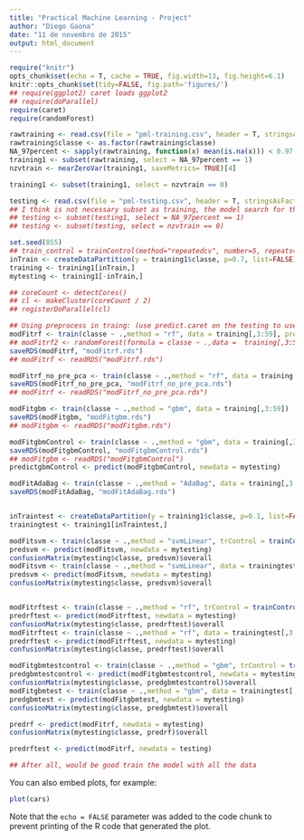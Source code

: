 ```yaml
---
title: "Practical Machine Learning - Project"
author: "Diego Gaona"
date: "11 de novembro de 2015"
output: html_document
---
```

```r
require("knitr")
opts_chunk$set(echo = T, cache = TRUE, fig.width=13, fig.height=6.1)
knitr::opts_chunk$set(tidy=FALSE, fig.path='figures/')
## require(ggplot2) caret loads ggplot2
## require(doParallel)
require(caret)
require(randomForest)

```



```r
rawtraining <- read.csv(file = "pml-training.csv", header = T, stringsAsFactors = F, na.strings=c("NA", "N/A", "", " ", "  "))
rawtraining$classe <- as.factor(rawtraining$classe)
NA_97percent <- sapply(rawtraining, function(x) mean(is.na(x))) < 0.97
training1 <- subset(rawtraining, select = NA_97percent == 1)
nzvtrain <- nearZeroVar(training1, saveMetrics= TRUE)[4]

training1 <- subset(training1, select = nzvtrain == 0)

testing <- read.csv(file = "pml-testing.csv", header = T, stringsAsFactors = F, na.strings=c("NA", "N/A", "", " ", "  "))
## I think is not necessary subset as training, the model search for the column names.
## testing <- subset(testing1, select = NA_97percent == 1)
## testing <- subset(testing, select = nzvtrain == 0)

set.seed(855)
## train_control = trainControl(method="repeatedcv", number=5, repeats=5)
inTrain <- createDataPartition(y = training1$classe, p=0.7, list=FALSE)
training <- training1[inTrain,]
mytesting <- training1[-inTrain,]

## coreCount <- detectCores()
## cl <- makeCluster(coreCount / 2)
## registerDoParallel(cl)

## Using preprocess in traing: (use predict.caret on the testing to use saved preProcess)
modFitrf <- train(classe ~ .,method = "rf", data = training[,3:59], preProcess=c("pca"), trControl = trainControl(method="repeatedcv", number=10, repeats=3))
## modFitrf2 <- randomForest(formula = classe ~ .,data =  training[,3:59])
saveRDS(modFitrf, "modFitrf.rds")
## modFitrf <- readRDS("modFitrf.rds")

modFitrf_no_pre_pca <- train(classe ~ .,method = "rf", data = training[,3:59])
saveRDS(modFitrf_no_pre_pca, "modFitrf_no_pre_pca.rds")
## modFitrf <- readRDS("modFitrf_no_pre_pca.rds")

modFitgbm <- train(classe ~ .,method = "gbm", data = training[,3:59])
saveRDS(modFitgbm, "modFitgbm.rds")
## modFitgbm <- readRDS("modFitgbm.rds")

modFitgbmControl <- train(classe ~ .,method = "gbm", data = training[,3:59], trControl = trainControl(method="repeatedcv", number=10, repeats=3, savePred=T))
saveRDS(modFitgbmControl, "modFitgbmControl.rds")
## modFitgbm <- readRDS("modFitgbmControl")
predictgbmControl <- predict(modFitgbmControl, newdata = mytesting)

modFitAdaBag <- train(classe ~ .,method = "AdaBag", data = training[,3:59])
saveRDS(modFitAdaBag, "modFitAdaBag.rds")


inTraintest <- createDataPartition(y = training1$classe, p=0.1, list=FALSE)
trainingtest <- training1[inTraintest,]

modFitsvm <- train(classe ~ .,method = "svmLinear", trControl = trainControl(method="repeatedcv", number=10, repeats=3, savePred=T), data = trainingtest[,3:59])
predsvm <- predict(modFitsvm, newdata = mytesting)
confusionMatrix(mytesting$classe, predsvm)$overall
modFitsvm <- train(classe ~ .,method = "svmLinear", data = trainingtest[,3:59])
predsvm <- predict(modFitsvm, newdata = mytesting)
confusionMatrix(mytesting$classe, predsvm)$overall


modFitrftest <- train(classe ~ .,method = "rf", trControl = trainControl(method="repeatedcv", number=10, repeats=3, savePred=T), data = trainingtest[,3:59])
predrftest <- predict(modFitrftest, newdata = mytesting)
confusionMatrix(mytesting$classe, predrftest)$overall
modFitrftest <- train(classe ~ .,method = "rf", data = trainingtest[,3:59])
predrftest <- predict(modFitrftest, newdata = mytesting)
confusionMatrix(mytesting$classe, predrftest)$overall

modFitgbmtestcontrol <- train(classe ~ .,method = "gbm", trControl = trainControl(method="repeatedcv", number=10, repeats=3, savePred=T), data = trainingtest[,3:59])
predgbmtestcontrol <- predict(modFitgbmtestcontrol, newdata = mytesting)
confusionMatrix(mytesting$classe, predgbmtestcontrol)$overall
modFitgbmtest <- train(classe ~ .,method = "gbm", data = trainingtest[,3:59])
predgbmtest <- predict(modFitgbmtest, newdata = mytesting) 
confusionMatrix(mytesting$classe, predgbmtest)$overall

predrf <- predict(modFitrf, newdata = mytesting)
confusionMatrix(mytesting$classe, predrf)$overall

predrftest <- predict(modFitrf, newdata = testing)

## After all, would be good train the model with all the data

```

You can also embed plots, for example:

```r
plot(cars)
```

Note that the `echo = FALSE` parameter was added to the code chunk to prevent printing of the R code that generated the plot.
